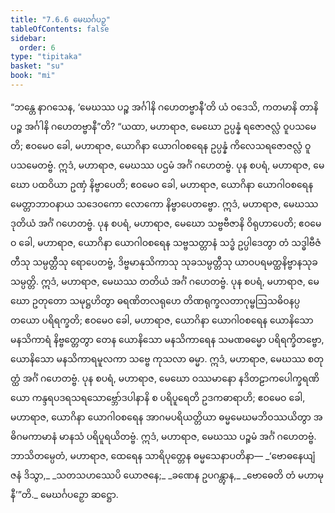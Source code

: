 ```yaml
---
title: "7.6.6 မေဃင်္ဂပဉှ"
tableOfContents: false
sidebar:
  order: 6
type: "tipitaka"
basket: "su"
book: "mi"
---
```



<DynamicBreadcrumb />

<Division number="280" book="mi" e="ch" v="28">

<Paragraph number="1956" book="mi">
“ဘန္တေ နာဂသေန, ‘မေဃဿ ပဉ္စ အင်္ဂါနိ ဂဟေတဗ္ဗာနီ’တိ ယံ ဝဒေသိ, ကတမာနိ တာနိ ပဉ္စ အင်္ဂါနိ ဂဟေတဗ္ဗာနီ”တိ? “ယထာ, မဟာရာဇ, မေဃော ဥပ္ပန္နံ ရဇောဇလ္လံ ဝူပသမေတိ; ဧဝမေဝ ခေါ, မဟာရာဇ, ယောဂိနာ ယောဂါဝစရေန ဥပ္ပန္နံ ကိလေသရဇောဇလ္လံ ဝူပသမေတဗ္ဗံ. ဣဒံ, မဟာရာဇ, မေဃဿ ပဌမံ အင်္ဂံ ဂဟေတဗ္ဗံ.
</Paragraph>

<Paragraph number="1957" book="mi">
ပုန စပရံ, မဟာရာဇ, မေဃော ပထဝိယာ ဥဏှံ နိဗ္ဗာပေတိ; ဧဝမေဝ ခေါ, မဟာရာဇ, ယောဂိနာ ယောဂါဝစရေန မေတ္တာဘာဝနာယ သဒေဝကော လောကော နိဗ္ဗာပေတဗ္ဗော. ဣဒံ, မဟာရာဇ, မေဃဿ ဒုတိယံ အင်္ဂံ ဂဟေတဗ္ဗံ.
</Paragraph>

<Paragraph number="1958" book="mi">
ပုန စပရံ, မဟာရာဇ, မေဃော သဗ္ဗဗီဇာနိ ဝိရုဟာပေတိ; ဧဝမေဝ ခေါ, မဟာရာဇ, ယောဂိနာ ယောဂါဝစရေန သဗ္ဗသတ္တာနံ သဒ္ဓံ ဥပ္ပါဒေတွာ တံ သဒ္ဓါဗီဇံ တီသု သမ္ပတ္တီသု ရောပေတဗ္ဗံ, ဒိဗ္ဗမာနုသိကာသု သုခသမ္ပတ္တီသု ယာဝပရမတ္ထနိဗ္ဗာနသုခသမ္ပတ္တိ. ဣဒံ, မဟာရာဇ, မေဃဿ တတိယံ အင်္ဂံ ဂဟေတဗ္ဗံ.
</Paragraph>

<Paragraph number="1959" book="mi">
ပုန စပရံ, မဟာရာဇ, မေဃော ဥတုတော သမုဋ္ဌဟိတွာ ဓရဏိတလရုဟေ တိဏရုက္ခလတာဂုမ္ဗဩသဓိဝနပ္ပတယော ပရိရက္ခတိ; ဧဝမေဝ ခေါ, မဟာရာဇ, ယောဂိနာ ယောဂါဝစရေန ယောနိသော မနသိကာရံ နိဗ္ဗတ္တေတွာ တေန ယောနိသော မနသိကာရေန သမဏဓမ္မော ပရိရက္ခိတဗ္ဗော, ယောနိသော မနသိကာရမူလကာ သဗ္ဗေ ကုသလာ ဓမ္မာ. ဣဒံ, မဟာရာဇ, မေဃဿ စတုတ္ထံ အင်္ဂံ ဂဟေတဗ္ဗံ.
</Paragraph>

<Paragraph number="1960" book="mi">
ပုန စပရံ, မဟာရာဇ, မေဃော ဝဿမာနော နဒိတဠာကပေါက္ခရဏိယော ကန္ဒရပဒရသရသောဗ္ဘော်ဒပါနာနိ စ ပရိပူရေတိ ဥဒကဓာရာဟိ; ဧဝမေဝ ခေါ, မဟာရာဇ, ယောဂိနာ ယောဂါဝစရေန အာဂမပရိယတ္တိယာ ဓမ္မမေဃမဘိဝဿယိတွာ အဓိဂမကာမာနံ မာနသံ ပရိပူရယိတဗ္ဗံ. ဣဒံ, မဟာရာဇ, မေဃဿ ပဉ္စမံ အင်္ဂံ ဂဟေတဗ္ဗံ. ဘာသိတမ္ပေတံ, မဟာရာဇ, ထေရေန သာရိပုတ္တေန ဓမ္မသေနာပတိနာ—
</Paragraph>

<Paragraph number="1961" type="verses" book="mi">
_‘ဗောဓနေယျံ ဇနံ ဒိသွာ,_  
_သတသဟဿေပိ ယောဇနေ;_  
_ခဏေန ဥပဂန္တွာန,_  
_ဗောဓေတိ တံ မဟာမုနီ’”တိ._  


</Paragraph>
</Division>

<Paragraph number="1962" type="center" book="mi">
မေဃင်္ဂပဉှော ဆဋ္ဌော.
</Paragraph>